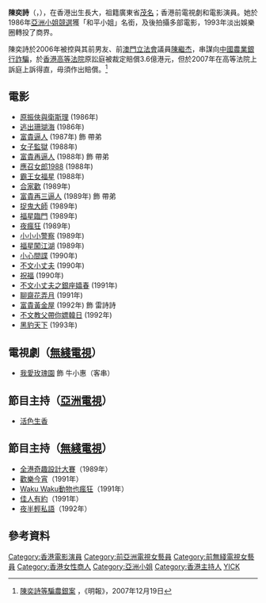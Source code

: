 {{blpsources|time=2020-12-01}}
{{藝人
| 類型 = 女演員
| 姓名 = 陳奕詩
| 羅馬拼音 = Chan Yick Sze
| 英文名 = Elsie Chan
| 籍貫 = [[廣東省|廣東省]][[茂名|茂名]]
| 出生日期 = {{birth date and age|1968|5|23}}
| 出生地點 = {{HKG-1959}}
| 母校 = [[嘉諾撒聖心學校私立部|嘉諾撒聖心學校私立部]]
| 代表作 = [[富貴逼人系列|富貴逼人系列]]
| 活躍年代 = 1986-1993
}}

'''陳奕詩'''（{{lang-en|Elsie Chan}}，{{bd|1968年|5月23日}}），在香港出生長大，祖籍廣東省[[茂名|茂名]]；香港前電視劇和電影演員。她於1986年[[亞洲小姐競選|亞洲小姐競選]]獲「和平小姐」名銜，及後拍攝多部電影，1993年淡出娛樂圈轉投了商界。

陳奕詩於2006年被控與其前男友、前[[澳門立法會|澳門立法會]]議員[[陳繼杰|陳繼杰]]，串謀向[[中國農業銀行|中國農業銀行]][[詐騙|詐騙]]，於[[香港高等法院|香港高等法院]]原訟庭被裁定賠償3.6億港元，但於2007年在高等法院上訴庭上訴得直，毋須作出賠償。<ref>[http://news.sina.com.hk/cgi-bin/nw/show.cgi/3/1/1/585211/1.html 陳奕詩等騙農銀案] {{Wayback|url=http://news.sina.com.hk/cgi-bin/nw/show.cgi/3/1/1/585211/1.html |date=20090318013134 }}，《明報》，2007年12月19日</ref>

==電影==
*[[原振俠與衛斯理|原振俠與衛斯理]] (1986年)  	   	 
*[[逃出珊瑚海|逃出珊瑚海]] (1986年)
*[[富貴逼人|富貴逼人]] (1987年) 飾 帶弟
*[[女子監獄|女子監獄]] (1988年)
*[[富貴再逼人|富貴再逼人]] (1988年) 飾 帶弟
*[[應召女郎1988|應召女郎1988]] (1988年)
*[[霸王女福星|霸王女福星]] (1988年)
*[[合家歡|合家歡]] (1989年)
*[[富貴再三逼人|富貴再三逼人]] (1989年) 飾 帶弟
*[[捉鬼大師|捉鬼大師]] (1989年)
*[[福星臨門|福星臨門]] (1989年) 
*[[夜瘋狂|夜瘋狂]] (1989年)
*[[小小小警察|小小小警察]] (1989年)
*[[福星闖江湖|福星闖江湖]] (1989年)
*[[小心間諜|小心間諜]] (1990年)
*[[不文小丈夫|不文小丈夫]] (1990年)
*[[祝福|祝福]] (1990年)
*[[不文小丈夫之銀座嬉春|不文小丈夫之銀座嬉春]] (1991年)
*[[聊齋花弄月|聊齋花弄月]] (1991年)
*[[富貴黃金屋|富貴黃金屋]] (1992年) 飾 雷詩詩
*[[不文教父帶你嫖韓日|不文教父帶你嫖韓日]] (1992年)
*[[黑豹天下|黑豹天下]] (1993年)

==電視劇（[[無綫電視|無綫電視]]）==
*[[我愛玫瑰園|我愛玫瑰園]] 飾 牛小惠（客串）

==節目主持（[[亞洲電視|亞洲電視]]）==
*[[活色生香_(電視節目)|活色生香]]

==節目主持（[[無綫電視|無綫電視]]）==
*[[全港奇趣設計大賽|全港奇趣設計大賽]]（1989年）
*[[歡樂今宵|歡樂今宵]]（1991年）
*[[Waku_Waku動物也瘋狂|Waku Waku動物也瘋狂]]（1991年）
*[[佳人有約_(無綫電視節目)|佳人有約]]（1991年）
*[[夜半輕私語|夜半輕私語]]（1992年）

==參考資料==
<div class="references-small">
<references />
</div>
{{DEFAULTSORT:CHAN}}
[[Category:香港電影演員|Category:香港電影演員]]
[[Category:前亞洲電視女藝員|Category:前亞洲電視女藝員]]
[[Category:前無綫電視女藝員|Category:前無綫電視女藝員]]
[[Category:香港女性商人|Category:香港女性商人]]
[[Category:亞洲小姐|Category:亞洲小姐]]
[[Category:香港主持人|Category:香港主持人]]
[[Category:陳姓|YICK]]